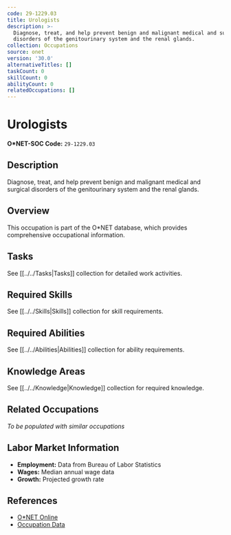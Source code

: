 ```yaml
---
code: 29-1229.03
title: Urologists
description: >-
  Diagnose, treat, and help prevent benign and malignant medical and surgical
  disorders of the genitourinary system and the renal glands.
collection: Occupations
source: onet
version: '30.0'
alternativeTitles: []
taskCount: 0
skillCount: 0
abilityCount: 0
relatedOccupations: []
---
```

# Urologists

**O*NET-SOC Code:** `29-1229.03`

## Description

Diagnose, treat, and help prevent benign and malignant medical and surgical disorders of the genitourinary system and the renal glands.

## Overview

This occupation is part of the O*NET database, which provides comprehensive occupational information.

## Tasks

See [[../../Tasks|Tasks]] collection for detailed work activities.

## Required Skills

See [[../../Skills|Skills]] collection for skill requirements.

## Required Abilities

See [[../../Abilities|Abilities]] collection for ability requirements.

## Knowledge Areas

See [[../../Knowledge|Knowledge]] collection for required knowledge.

## Related Occupations

*To be populated with similar occupations*

## Labor Market Information

- **Employment:** Data from Bureau of Labor Statistics
- **Wages:** Median annual wage data
- **Growth:** Projected growth rate

## References

- [O*NET Online](https://www.onetonline.org/link/summary/29-1229.03)
- [Occupation Data](https://www.onetcenter.org/)
